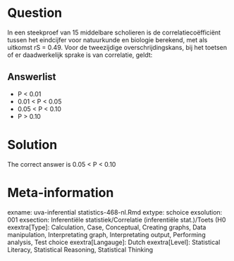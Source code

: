 Question
========

In een steekproef van 15 middelbare scholieren is de correlatiecoëfficiënt tussen het eindcijfer voor natuurkunde en biologie berekend, met als uitkomst rS = 0.49. Voor de tweezijdige overschrijdingskans, bij het toetsen of er daadwerkelijk sprake is van correlatie, geldt: 

Answerlist
----------
* P &lt; 0.01
* 0.01 &lt; P &lt; 0.05
* 0.05 &lt; P &lt; 0.10
* P &gt; 0.10

Solution
========

The correct answer is  0.05 &lt; P &lt; 0.10 

Meta-information
================
exname: uva-inferential statistics-468-nl.Rmd 
extype: schoice 
exsolution: 001 
exsection: Inferentiële statistiek/Correlatie (inferentiële stat.)/Toets (H0
exextra[Type]: Calculation, Case, Conceptual, Creating graphs, Data manipulation, Interpretating graph, Interpretating output, Performing analysis, Test choice 
exextra[Langauge]: Dutch 
exextra[Level]: Statistical Literacy, Statistical Reasoning, Statistical Thinking 
